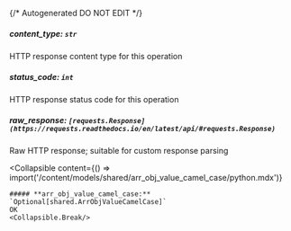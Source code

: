 {/* Autogenerated DO NOT EDIT  */}

##### **content_type:** `str`
HTTP response content type for this operation

##### **status_code:** `int`
HTTP response status code for this operation

##### **raw_response:** `[requests.Response](https://requests.readthedocs.io/en/latest/api/#requests.Response)`
Raw HTTP response; suitable for custom response parsing

<Collapsible
    content={() => import('/content/models/shared/arr_obj_value_camel_case/python.mdx')}
>
    ##### **arr_obj_value_camel_case:** `Optional[shared.ArrObjValueCamelCase]`
    OK
    <Collapsible.Break/>
</Collapsible>

